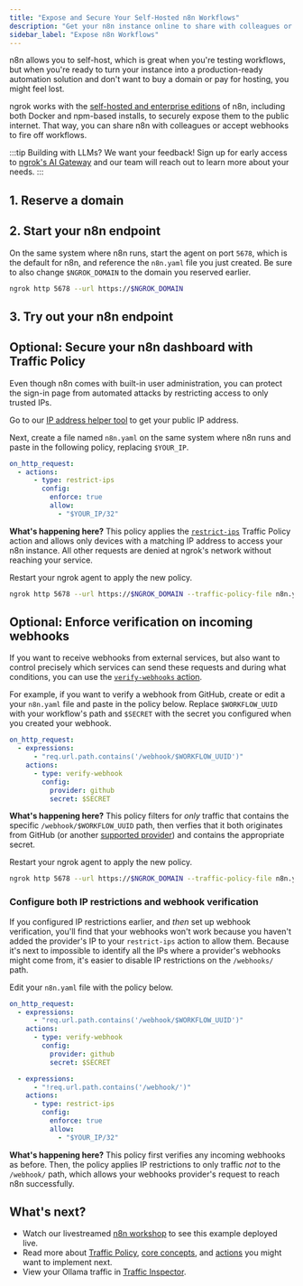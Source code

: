 ```yaml
---
title: "Expose and Secure Your Self-Hosted n8n Workflows"
description: "Get your n8n instance online to share with colleagues or receive webhook data with security measures desinged for production usage."
sidebar_label: "Expose n8n Workflows"
---
```



n8n allows you to self-host, which is great when you're testing workflows, but when you're ready to turn your instance into a production-ready automation solution and don't want to buy a domain or pay for hosting, you might feel lost.

ngrok works with the [self-hosted and enterprise editions](https://docs.n8n.io/hosting/) of n8n, including both Docker and npm-based installs, to securely expose them to the public internet.
That way, you can share n8n with colleagues or accept webhooks to fire off workflows.

:::tip Building with LLMs?
We want your feedback!
Sign up for early access to [ngrok's AI Gateway](https://ngrok.ai) and our team will reach out to learn more about your needs.
:::

## 1. Reserve a domain

<ReserveDomain domain="https://your-n8n-instance.ngrok.app" />

## 2. Start your n8n endpoint

On the same system where n8n runs, start the agent on port `5678`, which is the default for n8n, and reference the `n8n.yaml` file you just created.
Be sure to also change `$NGROK_DOMAIN` to the domain you reserved earlier.

```bash
ngrok http 5678 --url https://$NGROK_DOMAIN
```

## 3. Try out your n8n endpoint

<TryOut />

## Optional: Secure your n8n dashboard with Traffic Policy

Even though n8n comes with built-in user administration, you can protect the sign-in page from automated attacks by restricting access to only trusted IPs.

Go to our [IP address helper tool](https://ipv4.ngrok.com/) to get your public IP address.

Next, create a file named `n8n.yaml` on the same system where n8n runs and paste in the following policy, replacing `$YOUR_IP`.

```yaml
on_http_request:
  - actions:
      - type: restrict-ips
        config:
          enforce: true
          allow:
            - "$YOUR_IP/32"
```

**What's happening here?**
This policy applies the [`restrict-ips`](/docs/traffic-policy/actions/restrict-ips) Traffic Policy action and allows only
devices with a matching IP address to access your n8n instance.
All other requests are denied at ngrok's network without reaching your service.

Restart your ngrok agent to apply the new policy.

```bash
ngrok http 5678 --url https://$NGROK_DOMAIN --traffic-policy-file n8n.yaml
```

## Optional: Enforce verification on incoming webhooks

If you want to receive webhooks from external services, but also want to control precisely which services can send these requests and during what conditions, you can use the [`verify-webhooks` action](/docs/traffic-policy/actions/verify-webhook).

For example, if you want to verify a webhook from GitHub, create or edit a your `n8n.yaml` file and paste in the policy below.
Replace `$WORKFLOW_UUID` with your workflow's path and `$SECRET` with the secret you configured when you created your webhook.

```yaml
on_http_request:
  - expressions:
      - "req.url.path.contains('/webhook/$WORKFLOW_UUID')"
    actions:
      - type: verify-webhook
        config:
          provider: github
          secret: $SECRET
```

**What's happening here?** This policy filters for _only_ traffic that contains the specific `/webhook/$WORKFLOW_UUID` path, then verfies that it both originates from GitHub (or another [supported provider](/docs/traffic-policy/actions/verify-webhook/#supported-providers)) and contains the appropriate secret.

Restart your ngrok agent to apply the new policy.

```bash
ngrok http 5678 --url https://$NGROK_DOMAIN --traffic-policy-file n8n.yaml
```

### Configure both IP restrictions and webhook verification

If you configured IP restrictions earlier, and _then_ set up webhook verification, you'll find that your webhooks won't work because you haven't added the provider's IP to your `restrict-ips` action to allow them.
Because it's next to impossible to identify all the IPs where a provider's webhooks might come from, it's easier to disable IP restrictions on the `/webhooks/` path.

Edit your `n8n.yaml` file with the policy below.

```yaml
on_http_request:
  - expressions:
      - "req.url.path.contains('/webhook/$WORKFLOW_UUID')"
    actions:
      - type: verify-webhook
        config:
          provider: github
          secret: $SECRET

  - expressions:
      - "!req.url.path.contains('/webhook/')"
    actions:
      - type: restrict-ips
        config:
          enforce: true
          allow:
            - "$YOUR_IP/32"
```

**What's happening here?** This policy first verifies any incoming webhooks as before. Then, the policy applies IP restrictions to only traffic _not_ to the `/webhook/` path, which allows your webhooks provider's request to reach n8n successfully.

## What's next?

- Watch our livestreamed [n8n workshop](https://www.youtube.com/watch?v=U5FGr5axBnI) to see this example deployed live.
- Read more about [Traffic Policy](/docs/traffic-policy), [core concepts](/docs/traffic-policy/concepts), and [actions](/docs/traffic-policy/actions) you might want to implement next.
- View your Ollama traffic in [Traffic Inspector](https://dashboard.ngrok.com/traffic-inspector).

<Back />
